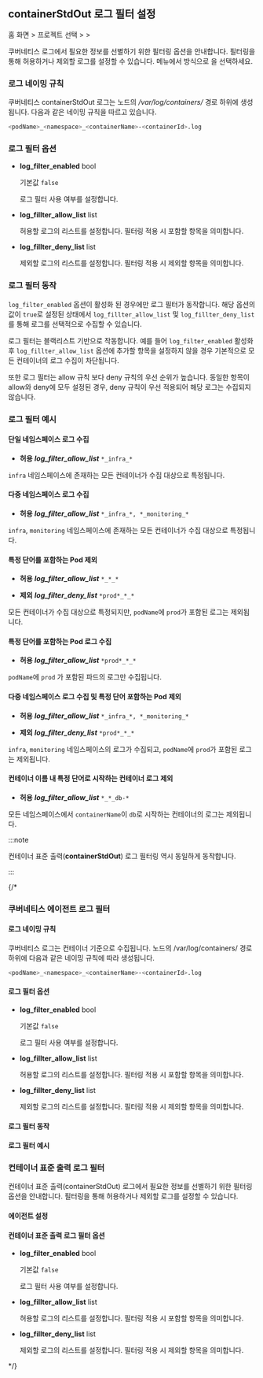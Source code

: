 ## containerStdOut 로그 필터 설정

홈 화면 &gt; 프로젝트 선택 &gt; <Cmdname sid="side_management" className="uitext" /> &gt; <Cmdname sid="side_agentSetting" className="uitext" />

쿠버네티스 로그에서 필요한 정보를 선별하기 위한 필터링 옵션을 안내합니다. 필터링을 통해 허용하거나 제외할 로그를 설정할 수 있습니다. <Cmdname sid="side_agentSetting" className="uitext" /> 메뉴에서 <Cmdname sid="write_options" className="uitext" /> 방식으로 <Cmdname sid="direct_input" className="uitext" />을 선택하세요.

<ImgLang img='k8s-log-filter-settings.png' desc='쿠버네티스 로그 필터 설정' />

### 로그 네이밍 규칙 

쿠버네티스 containerStdOut 로그는 노드의 */var/log/containers/* 경로 하위에 생성됩니다. 다음과 같은 네이밍 규칙을 따르고 있습니다.

```bash
<podName>_<namespace>_<containerName>-<containerId>.log
```

### 로그 필터 옵션 

* **log_filter_enabled** <span class='type'>bool</span>

  기본값 `false`

  로그 필터 사용 여부를 설정합니다. 

* **log_fillter_allow_list** <span class='type'>list</span>

  허용할 로그의 리스트를 설정합니다. 필터링 적용 시 포함할 항목을 의미합니다. 

* **log_fillter_deny_list** <span class='type'>list</span>

  제외할 로그의 리스트를 설정합니다. 필터링 적용 시 제외할 항목을 의미합니다. 

### 로그 필터 동작 

`log_filter_enabled` 옵션이 활성화 된 경우에만 로그 필터가 동작합니다. 해당 옵션의 값이 `true`로 설정된 상태에서 `log_fillter_allow_list` 및 `log_fillter_deny_list`를 통해 로그를 선택적으로 수집할 수 있습니다. 

로그 필터는 블랙리스트 기반으로 작동합니다. 예를 들어 `log_filter_enabled` 활성화 후 `log_fillter_allow_list` 옵션에 추가할 항목을 설정하지 않을 경우 기본적으로 모든 컨테이너의 로그 수집이 차단됩니다. 

또한 로그 필터는 allow 규칙 보다 deny 규칙의 우선 순위가 높습니다. 동일한 항목이 allow와 deny에 모두 설정된 경우, deny 규칙이 우선 적용되어 해당 로그는 수집되지 않습니다.

### 로그 필터 예시 

#### 단일 네임스페이스 로그 수집

* **허용** ***log_filter_allow_list*** `*_infra_*`

`infra` 네임스페이스에 존재하는 모든 컨테이너가 수집 대상으로 특정됩니다.

#### 다중 네임스페이스 로그 수집 

* **허용** ***log_filter_allow_list*** `*_infra_*, *_monitoring_*`

`infra`, `monitoring` 네임스페이스에 존재하는 모든 컨테이너가 수집 대상으로 특정됩니다.

#### 특정 단어를 포함하는 Pod 제외 

* **허용** ***log_filter_allow_list*** `*_*_*`

* **제외** ***log_filter_deny_list*** `*prod*_*_*`

모든 컨테이너가 수집 대상으로 특정되지만, `podName`에 `prod`가 포함된 로그는 제외됩니다.

#### 특정 단어를 포함하는 Pod 로그 수집 

* **허용** ***log_filter_allow_list*** `*prod*_*_*`

`podName`에 `prod` 가 포함된 파드의 로그만 수집됩니다.

#### 다중 네임스페이스 로그 수집 및 특정 단어 포함하는 Pod 제외

* **허용** ***log_filter_allow_list*** `*_infra_*, *_monitoring_*`

* **제외** ***log_filter_deny_list*** `*prod*_*_*`

`infra`, `monitoring` 네임스페이스의 로그가 수집되고, `podName`에 `prod`가 포함된 로그는 제외됩니다.

#### 컨테이너 이름 내 특정 단어로 시작하는 컨테이너 로그 제외 

* **허용** ***log_filter_allow_list*** `*_*_db-*`

모든 네임스페이스에서 `containerName`이 `db`로 시작하는 컨테이너의 로그는 제외됩니다.

:::note 

컨테이너 표준 출력(**containerStdOut**) 로그 필터링 역시 동일하게 동작합니다. 

::: 






{/* 

### 쿠버네티스 에이전트 로그 필터 

#### 로그 네이밍 규칙 

쿠버네티스 로그는 컨테이너 기준으로 수집됩니다. 노드의 /var/log/containers/ 경로 하위에 다음과 같은 네이밍 규칙에 따라 생성됩니다.

```bash
<podName>_<namespace>_<containerName>-<containerId>.log
```


#### 로그 필터 옵션

* **log_filter_enabled** <span class='type'>bool</span>

  기본값 `false`

  로그 필터 사용 여부를 설정합니다. 

* **log_fillter_allow_list** <span class='type'>list</span>

  허용할 로그의 리스트를 설정합니다. 필터링 적용 시 포함할 항목을 의미합니다. 

* **log_fillter_deny_list** <span class='type'>list</span>

  제외할 로그의 리스트를 설정합니다. 필터링 적용 시 제외할 항목을 의미합니다. 


#### 로그 필터 동작 

#### 로그 필터 예시 

### 컨테이너 표준 출력 로그 필터 

컨테이너 표준 출력(containerStdOut) 로그에서 필요한 정보를 선별하기 위한 필터링 옵션을 안내합니다. 필터링을 통해 허용하거나 제외할 로그를 설정할 수 있습니다. 

#### 에이전트 설정

<Cmdname sid="side_agentSetting" className="uitext" />

#### 컨테이너 표준 출력 로그 필터 옵션 

* **log_filter_enabled** <span class='type'>bool</span>

  기본값 `false`

  로그 필터 사용 여부를 설정합니다. 

* **log_fillter_allow_list** <span class='type'>list</span>

  허용할 로그의 리스트를 설정합니다. 필터링 적용 시 포함할 항목을 의미합니다. 

* **log_fillter_deny_list** <span class='type'>list</span>

  제외할 로그의 리스트를 설정합니다. 필터링 적용 시 제외할 항목을 의미합니다.  
  
*/}










